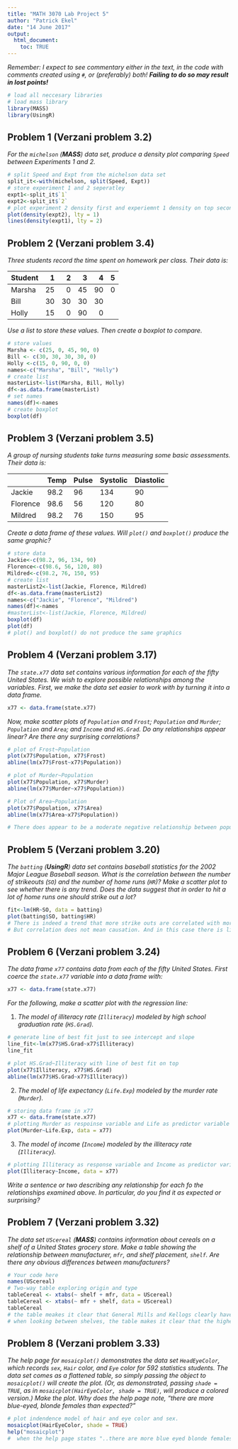 ```yaml
---
title: "MATH 3070 Lab Project 5"
author: "Patrick Ekel"
date: "14 June 2017"
output:
  html_document:
    toc: TRUE
---
```



*Remember: I expect to see commentary either in the text, in the code with comments created using `#`, or (preferably) both! **Failing to do so may result in lost points!***

```r
# load all neccesary libraries
# load mass library
library(MASS)
library(UsingR)
```


## Problem 1 (Verzani problem 3.2)
*For the `michelson` (**MASS**) data set, produce a density plot comparing `Speed` between Experiments 1 and 2.*

```r
# split Speed and Expt from the michelson data set
split_it<-with(michelson, split(Speed, Expt))
# store experiment 1 and 2 seperatley
expt1<-split_it$`1`
expt2<-split_it$`2`
# plot experiment 2 density first and experiemnt 1 density on top second as experiment 1 has a larger range so it is more aesthetically pleasing to plot Expt2 first and Expt1 second
plot(density(expt2), lty = 1)
lines(density(expt1), lty = 2)

```

## Problem 2 (Verzani problem 3.4)
*Three students record the time spent on homework per class. Their data is:*

| Student| 1  | 2  | 3  | 4  | 5 |
|:-------|---:|---:|---:|---:|--:|
| Marsha | 25 | 0  | 45 | 90 | 0 |
| Bill   | 30 | 30 | 30 | 30 |   |
| Holly  | 15 | 0  | 90 | 0  |   |

*Use a list to store these values. Then create a boxplot to compare.*

```r
# store values
Marsha <- c(25, 0, 45, 90, 0)
Bill <- c(30, 30, 30, 30, 0)
Holly <-c(15, 0, 90, 0, 0)
names<-c("Marsha", "Bill", "Holly")
# create list
masterList<-list(Marsha, Bill, Holly)
df<-as.data.frame(masterList)
# set names
names(df)<-names
# create boxplot
boxplot(df)
```

## Problem 3 (Verzani problem 3.5)
*A group of nursing students take turns measuring some basic assessments. Their data is:*

|          | Temp | Pulse | Systolic | Diastolic |
|----------|------|-------|----------|-----------|
| Jackie   | 98.2 | 96    |  134     | 90        |
| Florence | 98.6 | 56    |  120     | 80        |
| Mildred  | 98.2 | 76    |  150     | 95        |

*Create a data frame of these values. Will `plot()` and `boxplot()` produce the same graphic?*

```r
# store data
Jackie<-c(98.2, 96, 134, 90)
Florence<-c(98.6, 56, 120, 80)
Mildred<-c(98.2, 76, 150, 95)
# create list
masterList2<-list(Jackie, Florence, Mildred)
df<-as.data.frame(masterList2)
names<-c("Jackie", "Florence", "Mildred")
names(df)<-names
#masterList<-list(Jackie, Florence, Mildred)
boxplot(df)
plot(df)
# plot() and boxplot() do not produce the same graphics
```

## Problem 4 (Verzani problem 3.17)
*The `state.x77` data set contains various information for each of the fifty United States. We wish to explore possible relationships among the variables. First, we make the data set easier to work with by turning it into a data frame.*

```r
x77 <- data.frame(state.x77)
```

*Now, make scatter plots of `Population` and `Frost`; `Population` and `Murder`; `Population` and `Area`; and `Income` and `HS.Grad`. Do any relationships appear linear? Are there any surprising correlations?*

```r
# plot of Frost~Population
plot(x77$Population, x77$Frost)
abline(lm(x77$Frost~x77$Population))

# plot of Murder~Population
plot(x77$Population, x77$Murder)
abline(lm(x77$Murder~x77$Population))

# Plot of Area~Population
plot(x77$Population, x77$Area)
abline(lm(x77$Area~x77$Population))

# There does appear to be a moderate negative relationship between populations and frost and a moderate posative relationship between populations and murder. There negative relationship between Frost and populations is suprising but may be due to latent variable(s) such as geography/weather if fewer people are likley to live in cold regions. 
```

## Problem 5 (Verzani problem 3.20)
*The `batting` (**UsingR**) data set contains baseball statistics for the 2002 Major League Baseball season. What is the correlation between the number of strikeouts (`SO`) and the number of home runs (`HR`)? Make a scatter plot to see whether there is any trend. Does the data suggest that in order to hit a lot of home runs one should strike out a lot?*

```r
fit<-lm(HR~SO, data = batting)
plot(batting$SO, batting$HR)
# There is indeed a trend that more strike outs are correlated with more home runes. 
# But correlation does not mean causation. And in this case there is likeley a latent variable such as swing power that is correlated with both strike outs and home runs
```

## Problem 6 (Verzani problem 3.24)
*The data frame `x77` contains data from each of the fifty United States. First coerce the `state.x77` variable into a data frame with:*

```r
x77 <- data.frame(state.x77)
```

*For the following, make a scatter plot with the regression line:*

1. *The model of illiteracy rate (`Illiteracy`) modeled by high school graduation rate (`HS.Grad`).*

```r
# generate line of best fit just to see intercept and slope
line_fit<-lm(x77$HS.Grad~x77$Illiteracy)
line_fit

# plot HS.Grad~Illiteracy with line of best fit on top
plot(x77$Illiteracy, x77$HS.Grad)
abline(lm(x77$HS.Grad~x77$Illiteracy))
```

2. *The model of life expectancy (`Life.Exp`) modeled by the murder rate (`Murder`).*

```r
# storing data frame in x77 
x77 <- data.frame(state.x77)
# plotting Murder as respoinse variable and Life as predictor variable
plot(Murder~Life.Exp, data = x77)
```

3. *The model of income (`Income`) modeled by the illiteracy rate (`Illiteracy`).*

```r
# plotting Illiteracy as response variable and Income as predictor variable
plot(Illiteracy~Income, data = x77)
```

*Write a sentence or two describing any relationship for each fo the relationships examined above. In particular, do you find it as expected or surprising?*

## Problem 7 (Verzani problem 3.32)
*The data set `UScereal` (**MASS**) contains information about cereals on a shelf of a United States grocery store. Make a table showing the relationship between manufacturer, `mfr`, and shelf placement, `shelf`. Are there any obvious differences between manufacturers?*

```r
# Your code here
names(UScereal)
# Two-way table exploring origin and type
tableCereal <- xtabs(~ shelf + mfr, data = UScereal)
tableCereal <- xtabs(~ mfr + shelf, data = UScereal)
tableCereal
# the table meakes it clear that General Mills and Kellogs clearly have the most product on the shelves. 
# when looking between shelves, the table makes it clear that the higher shelves have more brands than the lower shelves and are therefore potentially more desirbale. 
```

## Problem 8 (Verzani problem 3.33)
*The help page for `mosaicplot()` demonstrates the data set `HeadEyeColor`, which records `sex`, `Hair` color, and `Eye` color for 592 statistics students. The data set comes as a flattened table, so simply passing the object to `mosaicplot()` will create the plot. (Or, as demonstrated, passing `shade = TRUE`, as in `mosaicplot(HairEyeColor, shade = TRUE)`, will produce a colored version.)*
*Make the plot. Why does the help page note, "there are more blue-eyed, blonde females than expected?"*

```r
# plot indendence model of hair and eye color and sex.
mosaicplot(HairEyeColor, shade = TRUE)
help("mosaicplot")
#  when the help page states "..there are more blue eyed blonde females than expected.." it indicates that when looking at the variables independenctly, this graph makes it appear as though the prevelance of blonde, blue eyed females is higher than expected. 
```
